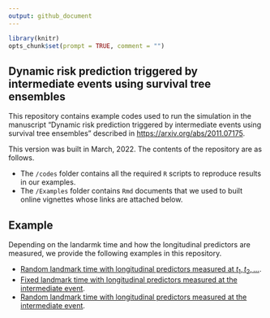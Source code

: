 ```yaml
---
output: github_document
---
```


```r
library(knitr)
opts_chunk$set(prompt = TRUE, comment = "")
```

## Dynamic risk prediction triggered by intermediate events using survival tree ensembles

This repository contains example codes used to run the simulation in the manuscript 
"Dynamic risk prediction triggered by intermediate events using survival tree ensembles" described in [https://arxiv.org/abs/2011.07175](https://arxiv.org/abs/2011.07175).

This version was built in March, 2022. 
The contents of the repository are as follows. 

  - The `/codes` folder contains all the required `R` scripts to reproduce results in our examples. 
  - The `/Examples` folder contains `Rmd` documents that we used to built online vignettes whose links are attached below.

## Example

Depending on the landarmk time and how the longitudinal predictors are measured, 
we provide the following examples in this repository.

  - [Random landmark time with longitudinal predictors measured at $t_1, t_2, \ldots$](https://htmlpreview.github.io/?https://github.com/stc04003/DynmaicRisk/blob/main/Examples/sim3A.html).
  - [Fixed landmark time with longitudinal predictors measured at the intermediate event](https://htmlpreview.github.io/?https://github.com/stc04003/DynmaicRisk/blob/main/Examples/sim3B.html).
  - [Random landmark time with longitudinal predictors measured at the intermediate event](https://htmlpreview.github.io/?https://github.com/stc04003/DynmaicRisk/blob/main/Examples/sim3C.html).
  